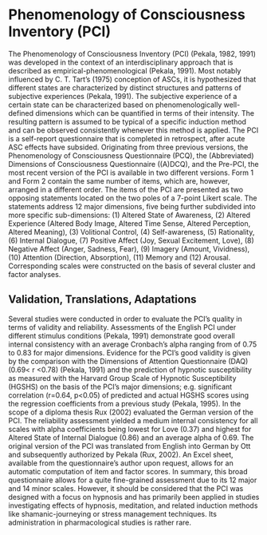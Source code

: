 # Phenomenology of Consciousness Inventory (PCI)
The Phenomenology of Consciousness Inventory (PCI) (Pekala, 1982, 1991) was developed in the context of an interdisciplinary approach that is described as empirical-phenomenological (Pekala, 1991). Most notably influenced by C. T. Tart’s (1975) conception of ASCs, it is hypothesized that different states are characterized by distinct structures and patterns of subjective experiences (Pekala, 1991). The subjective experience of a certain state can be characterized based on phenomenologically well-defined dimensions which can be quantified in terms of their intensity. The resulting pattern is assumed to be typical of a specific induction method and can be observed consistently whenever this method is applied.
The PCI is a self-report questionnaire that is completed in retrospect, after acute ASC effects have subsided. Originating from three previous versions, the Phenomenology of Consciousness Questionnaire (PCQ), the (Abbreviated) Dimensions of Consciousness Questionnaire ((A)DCQ), and the Pre-PCI, the most recent version of the PCI is available in two different versions. Form 1 and Form 2 contain the same number of items, which are, however, arranged in a different order. The items of the PCI are presented as two opposing statements located on the two poles of a 7-point Likert scale. The statements address 12 major dimensions, five being further subdivided into more specific sub-dimensions: (1) Altered State of Awareness, (2) Altered Experience (Altered Body Image, Altered Time Sense, Altered Perception, Altered Meaning), (3) Volitional Control, (4) Self-awareness, (5) Rationality, (6) Internal Dialogue, (7) Positive Affect (Joy, Sexual Excitement, Love), (8) Negative Affect (Anger, Sadness, Fear), (9) Imagery (Amount, Vividness), (10) Attention (Direction, Absorption), (11) Memory and (12) Arousal. Corresponding scales were constructed on the basis of several cluster and factor analyses. 

## Validation, Translations, Adaptations
Several studies were conducted in order to evaluate the PCI’s quality in terms of validity and reliability. Assessments of the English PCI under different stimulus conditions (Pekala, 1991) demonstrate good overall internal consistency with an average Cronbach’s alpha ranging from of 0.75 to 0.83 for major  dimensions. Evidence for the PCI’s good validity is given by the comparison with the Dimensions of Attention Questionnaire (DAQ) (0.69< r <0.78) (Pekala, 1991) and the prediction of hypnotic susceptibility as measured with the Harvard Group Scale of Hypnotic Susceptibility (HGSHS) on the basis of the PCI’s major dimensions; e.g. significant correlation (r=0.64, p<0.05) of predicted and actual HGSHS scores using the regression coefficients from a previous study (Pekala, 1995). In the scope of a diploma thesis Rux (2002) evaluated the German version of the PCI. The reliability assessment yielded a medium internal consistency for all scales with alpha coefficients being lowest for Love (0.37) and highest for Altered State of Internal Dialogue (0.86) and an average alpha of 0.69. 
The original version of the PCI was translated from English into German by Ott and subsequently authorized by Pekala (Rux, 2002). An Excel sheet, available from the questionnaire’s author upon request, allows for an automatic computation of item and factor scores.
In summary, this broad questionnaire allows for a quite fine-grained assessment due to its 12 major and 14 minor scales. However, it should be considered that the PCI was designed with a focus on hypnosis and has primarily been applied in studies investigating effects of hypnosis, meditation, and related induction methods like shamanic-journeying or stress management techniques. Its administration in pharmacological studies is rather rare.